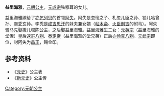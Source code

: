{{東亞女性歷史人物
| 名稱=益里海雅
| 身份=[[元朝|元朝]]公主
| 畫像=
| 說明=
| 姓名=益里海雅
| 封爵=[[公主|公主]]
| 位號=
| 封號=昌国大长公主
| 出生年=
| 逝世年=
| 諡號=
| 父親=[[元成宗|元成宗]]
| 兄弟=[[德寿_(太子)|德寿]]
| 姊妹=[[爱牙失里|爱牙失里]]、[[普纳公主|普纳公主]]
| 女=[[速哥八剌|速哥八剌]]、[[亦怜真八剌皇后|亦怜真八剌]]
| 夫=[[阿失|阿失]]
| 夫之父=忽怜
|}}
'''益里海雅'''，[[元朝|元朝]][[公主|公主]]，[[元成宗|元成宗]]铁穆耳的女儿。

益里海雅嫁给了[[亦乞列思|亦乞列思]]的首领[[阿失|阿失]]，阿失是忽怜之子、札忽儿臣之孙、锁儿哈曾孙、[[孛秃|孛秃]]玄孙。孛秃是[[成吉思汗|成吉思汗]]的妹夫兼女婿（[[帖木侖|帖木侖]]、[[火臣别吉|火臣别吉]]的驸马）。阿失驸马先娶撒儿塔陈公主，之后娶益里海雅。益里海雅生二女：[[元英宗|元英宗]]（益里海雅的堂侄）皇后[[速哥八剌|速哥八剌]]、[[泰定帝|泰定帝]]（益里海雅的堂兄弟）正后[[亦怜真八剌皇后|亦怜真八剌]]。[[元武宗|元武宗]]即位，封阿失为[[昌王|昌王]]，赐金印。
==参考资料==
*《[[元史|元史]]》公主表
*《[[新元史|新元史]]》公主传

{{元朝人物小作品}}
[[Category:元朝公主|Category:元朝公主]]